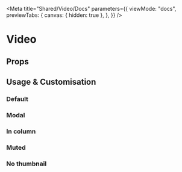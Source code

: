 
<Meta
  title="Shared/Video/Docs"
  parameters={{
    viewMode: "docs",
    previewTabs: {
      canvas: { hidden: true },
    },
  }}
/>

# Video

## Props

<ArgsTable of={Video} />

## Usage & Customisation

### Default

<Canvas>
  <Story id="shared-video--default" />
</Canvas>

### Modal

<Canvas>
  <Story id="shared-video--modal" />
</Canvas>

### In column

<Canvas>
  <Story id="shared-video--in-column" />
</Canvas>

### Muted

<Canvas>
  <Story id="shared-video--muted" />
</Canvas>

### No thumbnail

<Canvas>
  <Story id="shared-video--no-thumbnail" />
</Canvas>
